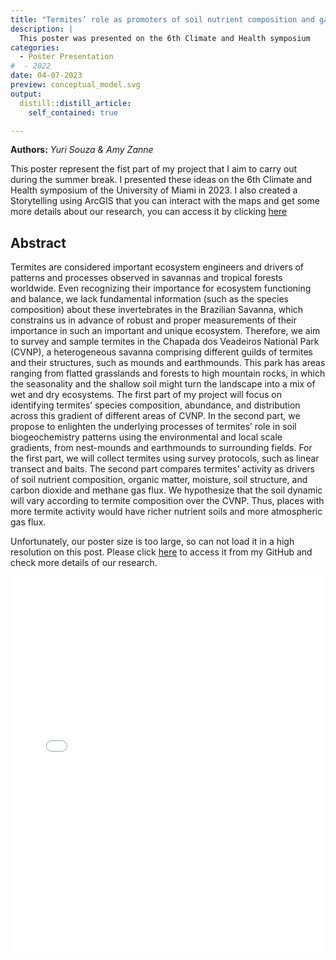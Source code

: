 ```yaml
---
title: "Termites’ role as promoters of soil nutrient composition and gas flux in the Brazilian Savanna"
description: |
  This poster was presented on the 6th Climate and Health symposium
categories:
  - Poster Presentation
#  - 2022
date: 04-07-2023
preview: conceptual_model.svg
output:
  distill::distill_article:
    self_contained: true

---
```

**Authors:** *Yuri Souza & Amy Zanne*

This poster represent the fist part of my project that I aim to carry out during the summer break. I presented these ideas on the 6th Climate and Health symposium of the University of Miami in 2023. I also created a Storytelling using ArcGIS that you can interact with the maps and get some more details about our research, you can access it by clicking [here](https://arcg.is/ezvSe)

## **Abstract**

Termites are considered important ecosystem engineers and drivers of patterns and processes observed in savannas and tropical forests worldwide. Even recognizing their importance for ecosystem functioning and balance, we lack fundamental information (such as the species composition) about these invertebrates in the Brazilian Savanna, which constrains us in advance of robust and proper measurements of their importance in such an important and unique ecosystem. Therefore, we aim to survey and sample termites in the Chapada dos Veadeiros National Park (CVNP), a heterogeneous savanna comprising different guilds of termites and their structures, such as mounds and earthmounds. This park has areas ranging from flatted grasslands and forests to high mountain rocks, in which the seasonality and the shallow soil might turn the landscape into a mix of wet and dry ecosystems. The first part of my project will focus on identifying termites' species composition, abundance, and distribution across this gradient of different areas of CVNP. In the second part, we propose to enlighten the underlying processes of termites' role in soil biogeochemistry patterns using the environmental and local scale gradients, from nest-mounds and earthmounds to surrounding fields. For the first part, we will collect termites using survey protocols, such as linear transect and baits. The second part compares termites' activity as drivers of soil nutrient composition, organic matter, moisture, soil structure, and carbon dioxide and methane gas flux. We hypothesize that the soil dynamic will vary according to termite composition over the CVNP. Thus, places with more termite activity would have richer nutrient soils and more atmospheric gas flux. 


Unfortunately, our poster size is too large, so can not load it in a high resolution on this post. Please click [here](https://github.com/souzayuri/betterposter_UM_Climate_and_Health__symp_2023/blob/main/betterposter_UM_Climate_and_Health__symp_2023.pdf) to access it from my GitHub and check more details of our research.

<embed src="Yuri_Souza_UMCH-resized.pdf" type="application/pdf" width="100%" height="600px" />

<!--<embed src="Yuri_Souza_PSI_poster_resized.pdf#toolbar=0&navpanes=0&scrollbar=0" type="application/pdf" width="100%" height="600px" />

<!-- adding share buttons on the right side of the page -->
<!-- AddToAny BEGIN -->

<div class="a2a_kit a2a_kit_size_32 a2a_floating_style a2a_vertical_style" style="right:0px; top:150px; data-a2a-url="https://souzayuri.github.io/" data-a2a-title="Yuri Souza">
<a class="a2a_button_twitter"></a>
</div>
<script>
var a2a_config = a2a_config || {};
a2a_config.onclick = 1;
</script>
<script async src="https://static.addtoany.com/menu/page.js"></script>
<!-- AddToAny END -->
